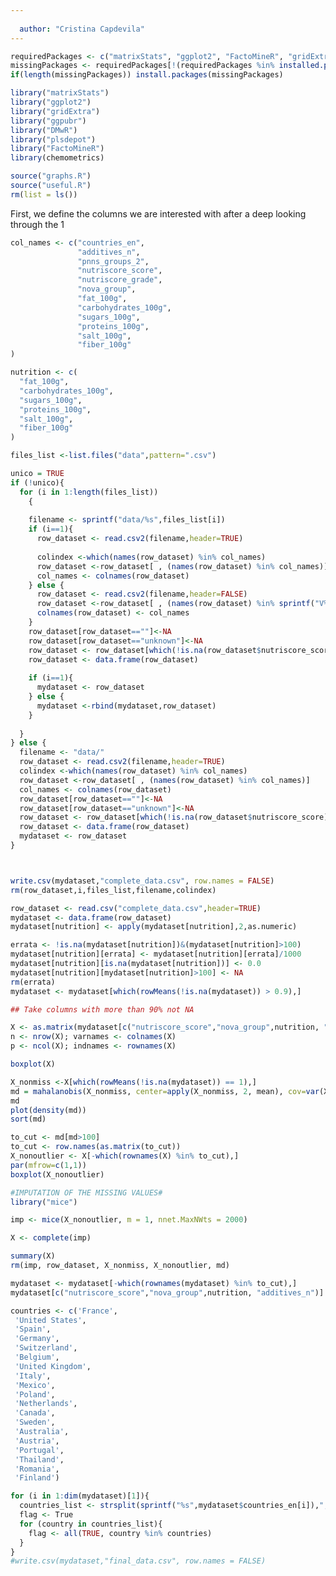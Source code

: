 ```yaml
---
  
  author: "Cristina Capdevila"
---
```

  
```r
requiredPackages <- c("matrixStats", "ggplot2", "FactoMineR", "gridExtra", "ggpubr","DMwR", "plsdepot")
missingPackages <- requiredPackages[!(requiredPackages %in% installed.packages()[,"Package"])]
if(length(missingPackages)) install.packages(missingPackages)

library("matrixStats")
library("ggplot2")
library("gridExtra")
library("ggpubr")
library("DMwR")
library("plsdepot")
library("FactoMineR")
library(chemometrics)

source("graphs.R")
source("useful.R")
rm(list = ls())
```
First, we define the columns we are interested with after a deep looking through the 1
```r
col_names <- c("countries_en",
               "additives_n",
               "pnns_groups_2",
               "nutriscore_score",
               "nutriscore_grade",
               "nova_group",
               "fat_100g",
               "carbohydrates_100g",
               "sugars_100g",
               "proteins_100g",
               "salt_100g",
               "fiber_100g"
)

nutrition <- c(
  "fat_100g",
  "carbohydrates_100g",
  "sugars_100g",
  "proteins_100g",
  "salt_100g",
  "fiber_100g"
)

files_list <-list.files("data",pattern=".csv")

unico = TRUE
if (!unico){
  for (i in 1:length(files_list)) 
    {
  
    filename <- sprintf("data/%s",files_list[i])
    if (i==1){
      row_dataset <- read.csv2(filename,header=TRUE)
  
      colindex <-which(names(row_dataset) %in% col_names)
      row_dataset <-row_dataset[ , (names(row_dataset) %in% col_names)]
      col_names <- colnames(row_dataset)  
    } else {
      row_dataset <- read.csv2(filename,header=FALSE)
      row_dataset <-row_dataset[ , (names(row_dataset) %in% sprintf("V%d",colindex))]
      colnames(row_dataset) <- col_names
    }
    row_dataset[row_dataset==""]<-NA
    row_dataset[row_dataset=="unknown"]<-NA  
    row_dataset <- row_dataset[which(!is.na(row_dataset$nutriscore_score)),]
    row_dataset <- data.frame(row_dataset)
  
    if (i==1){
      mydataset <- row_dataset
    } else {
      mydataset <-rbind(mydataset,row_dataset)
    }
    
  }
} else {
  filename <- "data/"
  row_dataset <- read.csv2(filename,header=TRUE)
  colindex <-which(names(row_dataset) %in% col_names)
  row_dataset <-row_dataset[ , (names(row_dataset) %in% col_names)]
  col_names <- colnames(row_dataset) 
  row_dataset[row_dataset==""]<-NA
  row_dataset[row_dataset=="unknown"]<-NA  
  row_dataset <- row_dataset[which(!is.na(row_dataset$nutriscore_score)),]
  row_dataset <- data.frame(row_dataset)
  mydataset <- row_dataset
}



write.csv(mydataset,"complete_data.csv", row.names = FALSE)
rm(row_dataset,i,files_list,filename,colindex)
```
```r
row_dataset <- read.csv("complete_data.csv",header=TRUE)
mydataset <- data.frame(row_dataset)
mydataset[nutrition] <- apply(mydataset[nutrition],2,as.numeric)

errata <- !is.na(mydataset[nutrition])&(mydataset[nutrition]>100)
mydataset[nutrition][errata] <- mydataset[nutrition][errata]/1000
mydataset[nutrition][is.na(mydataset[nutrition])] <- 0.0
mydataset[nutrition][mydataset[nutrition]>100] <- NA
rm(errata)
mydataset <- mydataset[which(rowMeans(!is.na(mydataset)) > 0.9),]


```
```r
## Take columns with more than 90% not NA 

X <- as.matrix(mydataset[c("nutriscore_score","nova_group",nutrition, "additives_n")])
n <- nrow(X); varnames <- colnames(X)
p <- ncol(X); indnames <- rownames(X)

boxplot(X)

```
```r
X_nonmiss <-X[which(rowMeans(!is.na(mydataset)) == 1),]
md = mahalanobis(X_nonmiss, center=apply(X_nonmiss, 2, mean), cov=var(X_nonmiss))
md
plot(density(md))
sort(md)

to_cut <- md[md>100]
to_cut <- row.names(as.matrix(to_cut))
X_nonoutlier <- X[-which(rownames(X) %in% to_cut),]
par(mfrow=c(1,1))
boxplot(X_nonoutlier)
```
```r
#IMPUTATION OF THE MISSING VALUES#
library("mice")

imp <- mice(X_nonoutlier, m = 1, nnet.MaxNWts = 2000)

X <- complete(imp)

summary(X)
rm(imp, row_dataset, X_nonmiss, X_nonoutlier, md)
```

```r
mydataset <- mydataset[-which(rownames(mydataset) %in% to_cut),]
mydataset[c("nutriscore_score","nova_group",nutrition, "additives_n")] <- X
```

```r

countries <- c('France',
 'United States',
 'Spain',
 'Germany',
 'Switzerland',
 'Belgium',
 'United Kingdom',
 'Italy',
 'Mexico',
 'Poland',
 'Netherlands',
 'Canada',
 'Sweden',
 'Australia',
 'Austria',
 'Portugal',
 'Thailand',
 'Romania',
 'Finland')

for (i in 1:dim(mydataset)[1]){
  countries_list <- strsplit(sprintf("%s",mydataset$countries_en[i]),",")
  flag <- True
  for (country in countries_list){
    flag <- all(TRUE, country %in% countries)
  }
}
#write.csv(mydataset,"final_data.csv", row.names = FALSE)

```